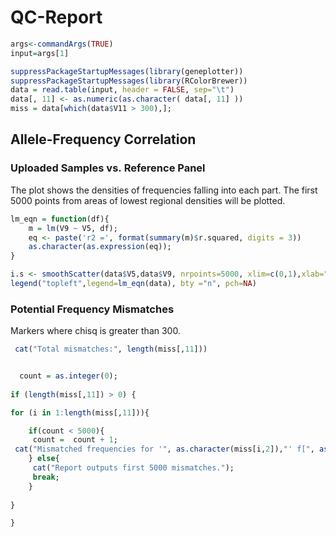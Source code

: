 QC-Report
========================================================

```{r echo=FALSE}

args<-commandArgs(TRUE)
input=args[1]

suppressPackageStartupMessages(library(geneplotter))
suppressPackageStartupMessages(library(RColorBrewer))
data = read.table(input, header = FALSE, sep="\t")
data[, 11] <- as.numeric(as.character( data[, 11] ))
miss = data[which(data$V11 > 300),];


```


## Allele-Frequency Correlation


### Uploaded Samples vs. Reference Panel

The plot shows the densities of frequencies falling into each part. The first 5000 points from areas of lowest regional densities will be plotted.

```{r echo=FALSE}

lm_eqn = function(df){
    m = lm(V9 ~ V5, df);
    eq <- paste('r2 =', format(summary(m)$r.squared, digits = 3))
    as.character(as.expression(eq)); 
}

i.s <- smoothScatter(data$V5,data$V9, nrpoints=5000, xlim=c(0,1),xlab="Ref Allele Frequency (Uploaded Samples)", ylab="Ref Allele Frequency (Reference Panel)",useRaster=TRUE)
legend("topleft",legend=lm_eqn(data), bty ="n", pch=NA)

```

### Potential Frequency Mismatches

Markers where chisq is greater than 300. 

```{r echo=FALSE}

 cat("Total mismatches:", length(miss[,11]))


  count = as.integer(0); 
  
if (length(miss[,11]) > 0) {

for (i in 1:length(miss[,11])){

    if(count < 5000){
     count =  count + 1; 
 cat("Mismatched frequencies for '", as.character(miss[i,2]),"' f[", as.character(miss[i,3]) ,",", as.character(miss[i,4]),"] = [",miss[i,5],",",miss[i,6],"] vs [", miss[i,9], ",", miss[i,10], "], chisq ",miss[i,11], "\n",sep=""); 
	} else{
	 cat("Report outputs first 5000 mismatches.");
	 break;
	}
	
}

}

```
